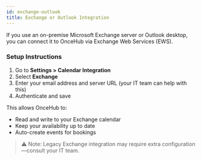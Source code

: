 ```yaml
---
id: exchange-outlook
title: Exchange or Outlook Integration
---
```


If you use an on-premise Microsoft Exchange server or Outlook desktop, you can connect it to OnceHub via Exchange Web Services (EWS).

### Setup Instructions

1. Go to **Settings > Calendar Integration**
2. Select **Exchange**
3. Enter your email address and server URL (your IT team can help with this)
4. Authenticate and save

This allows OnceHub to:
- Read and write to your Exchange calendar
- Keep your availability up to date
- Auto-create events for bookings

> ⚠️ Note: Legacy Exchange integration may require extra configuration—consult your IT team.
